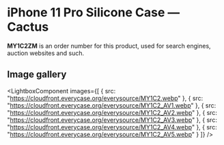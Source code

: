 
# iPhone 11 Pro Silicone Case — Cactus

<Callout type='info' emoji='👉🏻'>**MY1C2ZM** is an order number for this product, used for search engines, auction websites and such.</Callout>

## Image gallery

<LightboxComponent
    images={[
      {
        src: "https://cloudfront.everycase.org/everysource/MY1C2.webp"
      },
      {
        src: "https://cloudfront.everycase.org/everysource/MY1C2_AV1.webp"
      },
      {
        src: "https://cloudfront.everycase.org/everysource/MY1C2_AV2.webp"
      },
      {
        src: "https://cloudfront.everycase.org/everysource/MY1C2_AV3.webp"
      },
      {
        src: "https://cloudfront.everycase.org/everysource/MY1C2_AV4.webp"
      },
      {
        src: "https://cloudfront.everycase.org/everysource/MY1C2_AV5.webp"
      }
    ]}
  />
